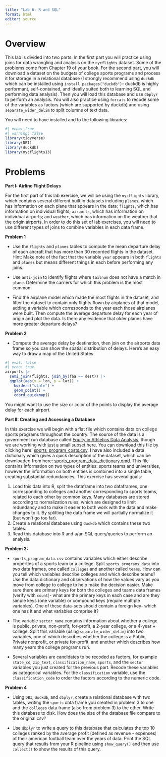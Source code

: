 ```yaml
---
title: "Lab 6: R and SQL"
format: html
editor: source
---
```


# Overview

This lab is divided into two parts. In the first part you will practice using joins for data 
wrangling and analysis on the `nycflights` dataset. Some of the problems come from Chapter 19 of your book. For the second part, you will download a dataset on the budgets of college sports programs and process it for storage in a relational database (I strongly recommend using `duckdb` which can be installed using `install.packages("duckdb")`- duckdb is highly performant, self-contained, and ideally suited both to learning SQL and performing data analysis). Then you will load this database and use `dbplyr` to perform an analysis. You will also practice using `forcats` to recode some of the variables as factors (which are supported by duckdb) and using `separate_wider_delim` to split columns
of text data.

You will need to have installed and to the following libraries:
```r
#| echo: true
#| warning: false
library(tidyverse)
library(DBI)
library(duckdb)
library(nycflights13)

```

# Problems

**Part I: Airline Flight Delays**

For the first part of this lab exercise, we will be using the `nycflights` library, which contains 
several different built in datasets including `planes`, which has information on each plane that
appears in the data; `flights`, which has information on individual flights; `airports`, which has information on individual airports; and `weather`, which has information on the weather that the origin airports. In order to do this set of lab exercises, you will need to use different types of joins to combine variables in each data frame.

**Problem 1**

- Use the `flights` and `planes` tables to compute the mean departure delay of each aircraft that has more than 30 recorded flights in the dataset. Hint: Make note of the fact that the variable `year` appears in both `flights` and `planes` but means different things in each before performing any joins.

- Use `anti-join` to identify flights where `tailnum` does not have a match in `plane`. Determine
the carriers for which this problem is the most common. 

- Find the airplane model which made the most flights in the dataset, and filter the dataset to contain only flights flown by airplanes of that model, adding a variable which corresponds to the year each those airplanes were built. Then compute the average departure delay for each year of origin and plot the data. Is there any evidence that older planes have more greater departure delays?

**Problem 2**

- Compute the average delay by destination, then join on the airports data frame so you can show the spatial distribution of delays. Here’s an easy way to draw a map of the United States:

```r
#| eval: false
#| echo: true
airports |>
  semi_join(flights, join_by(faa == dest)) |>
  ggplot(aes(x = lon, y = lat)) +
    borders("state") +
    geom_point() +
    coord_quickmap()

```
You might want to use the size or color of the points to display the average delay for each airport.


**Part II: Creating and Accessing a Database **

In this exercise we will begin with a flat file which contains data on college sports programs throughout the country. The source of the data is a government run database called [Equity in Athletics Data Analysis](https://ope.ed.gov/athletics/#/), though we are working with just
a small subset here. You can download this file by clicking here:
[sports_program_costs.csv](https://github.com/georgehagstrom/DATA607/tree/main/website/assignments/labs/labData/sports_program_costs.csv). I have also included a data dictionary which gives a quick description of the dataset, which can be downloaded from here: [sports_program_data_dictionary.qmd](https://github.com/georgehagstrom/DATA607/tree/main/website/assignments/labs/labData/sports_program_data_dictionary.qmd). This file contains information on two types of entities: sports teams and universities, however the information on both entities is combined into a single table, creating substantial redundancies. This exercise has several goals:

1. Load this data into R, split the dataframe into two dataframes, one corresponding to colleges and another corresponding to sports teams, related to each other by common keys. Many databases are stored according to normalization rules, which are designed to limit redundancy and to make it easier to both work with the data and make changes to it. By splitting the data frame we will partially normalize it (but won't go too far).
2. Create a relational database using `duckdb` which contains these two tables.
3. Read this database into R and a/an SQL query/queries to perform an analysis. 

**Problem 3:**

- `sports_program_data.csv` contains variables which either describe properties of a sports team or a college. Split `sports_programs_data` into two data frames, one called `colleges`
and another called `teams`. How can you tell which variables describe colleges and which describe teams? Use the data dictionary and observations of how the values vary as you move from college to college to help make the decision easier. Make sure there are primary keys for both the colleges and teams data frames (verify with `count`)- what are the primary keys in each case and are they simple keys (one variable) or compound keys (require multiple variables). One of these data-sets should contain a foreign key- which one has it and what variables comprise it?

- The variable `sector_name` contains information about whether a college is public, private, 
non-profit, for-profit, a 2-year college, or a 4-year + college. Split this variable (using `separate_wider_delim`) into two variables, one of which describes whether the college is a Public, Private nonprofit, or private for-profit, and another which describes how many years the college programs run.

- Several variables are candidates to be recoded as factors, for example `state_cd`, 
`zip_text`, `classification_name`, `sports`, and the `sector` variables you just created for the previous part. Recode these variables as categorical variables. For the `classification` variable, use the `classification_code` to order the factors according to the numeric code. 

**Problem 4** 

- Using `DBI`, `duckdb`, and `dbplyr`, create a relational database with two tables, writing the `sports` data frame you created in problem 3 to one and the `colleges` data frame (also from problem 3) to the other. Write this database to disk. How does the size of the database file compare to the original csv?

- Use `dbplyr` to write a query to this database that calculates the top 10 colleges ranked by
the average profit (defined as revenue - expenses) of their american football team over the years of data. Print the SQL query that results from your R pipeline using `show_query()` and then use `collect()` to show the results of this query.
